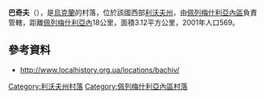{{coord|49|32|26|N|24|39|10|E|scale:30000|display=title}}

'''巴奇夫'''（{{lang-uk|Бачів}}），是[[烏克蘭|烏克蘭]]的村落，位於該國西部[[利沃夫州|利沃夫州]]，由[[佩列梅什利亞內區|佩列梅什利亞內區]]負責管轄，距離[[佩列梅什利亞內|佩列梅什利亞內]]18公里，面積3.12平方公里，2001年人口569。

==參考資料==
* http://www.localhistory.org.ua/locations/bachiv/ {{Wayback|url=http://www.localhistory.org.ua/locations/bachiv/ |date=20170211025930 }}

{{DEFAULTSORT:Бачів}}
[[Category:利沃夫州村落|Category:利沃夫州村落]]
[[Category:佩列梅什利亞內區村落|Category:佩列梅什利亞內區村落]]


{{Lviv-geo-stub}}